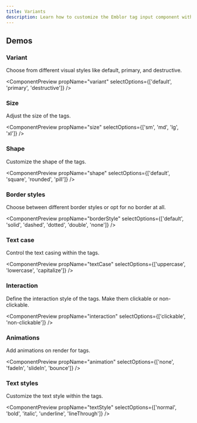 ```yaml
---
title: Variants
description: Learn how to customize the Emblor tag input component with various props and options.
---
```


## Demos

<h3 className="font-heading mt-8 scroll-m-20 text-lg font-semibold tracking-tight">Variant</h3>
<p className="leading-7 [&amp;:not(:first-child)]:mt-4 text-normal">
  Choose from different visual styles like default, primary, and destructive.
</p>

<ComponentPreview propName="variant" selectOptions={['default', 'primary', 'destructive']} />

<h3 className="font-heading mt-8 scroll-m-20 text-lg font-semibold tracking-tight">Size</h3>
<p className="leading-7 [&amp;:not(:first-child)]:mt-4 text-normal">Adjust the size of the tags.</p>

<ComponentPreview propName="size" selectOptions={['sm', 'md', 'lg', 'xl']} />

<h3 className="font-heading mt-8 scroll-m-20 text-lg font-semibold tracking-tight">Shape</h3>
<p className="leading-7 [&amp;:not(:first-child)]:mt-4 text-normal">Customize the shape of the tags.</p>

<ComponentPreview propName="shape" selectOptions={['default', 'square', 'rounded', 'pill']} />

<h3 className="font-heading mt-8 scroll-m-20 text-lg font-semibold tracking-tight">Border styles</h3>
<p className="leading-7 [&amp;:not(:first-child)]:mt-4 text-normal">
  Choose between different border styles or opt for no border at all.
</p>

<ComponentPreview propName="borderStyle" selectOptions={['default', 'solid', 'dashed', 'dotted', 'double', 'none']} />

<h3 className="font-heading mt-8 scroll-m-20 text-lg font-semibold tracking-tight">Text case</h3>
<p className="leading-7 [&amp;:not(:first-child)]:mt-4 text-normal">Control the text casing within the tags.</p>

<ComponentPreview propName="textCase" selectOptions={['uppercase', 'lowercase', 'capitalize']} />

<h3 className="font-heading mt-8 scroll-m-20 text-lg font-semibold tracking-tight">Interaction</h3>
<p className="leading-7 [&amp;:not(:first-child)]:mt-4 text-normal">
  Define the interaction style of the tags. Make them clickable or non-clickable.
</p>

<ComponentPreview propName="interaction" selectOptions={['clickable', 'non-clickable']} />

<h3 className="font-heading mt-8 scroll-m-20 text-lg font-semibold tracking-tight">Animations</h3>
<p className="leading-7 [&amp;:not(:first-child)]:mt-4 text-normal">Add animations on render for tags.</p>

<ComponentPreview propName="animation" selectOptions={['none', 'fadeIn', 'slideIn', 'bounce']} />

<h3 className="font-heading mt-8 scroll-m-20 text-lg font-semibold tracking-tight">Text styles</h3>
<p className="leading-7 [&amp;:not(:first-child)]:mt-4 text-normal">Customize the text style within the tags.</p>

<ComponentPreview propName="textStyle" selectOptions={['normal', 'bold', 'italic', 'underline', 'lineThrough']} />
